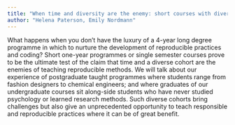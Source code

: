 ```yaml
---
title: "When time and diversity are the enemy: short courses with diverse student skills"
author: "Helena Paterson, Emily Nordmann"
---
```


What happens when you don’t have the luxury of a 4-year long degree programme in which to nurture the development of reproducible practices and coding?  Short one-year programmes or single semester courses prove to be the ultimate test of the claim that time and a diverse cohort are the enemies of teaching reproducible methods.  We will talk about our experience of postgraduate taught programmes where students range from fashion designers to chemical engineers; and where graduates of our undergraduate courses sit along-side students who have never studied psychology or learned research methods.  Such diverse cohorts bring challenges but also give an unprecedented opportunity to teach responsible and reproducible practices where it can be of great benefit.
